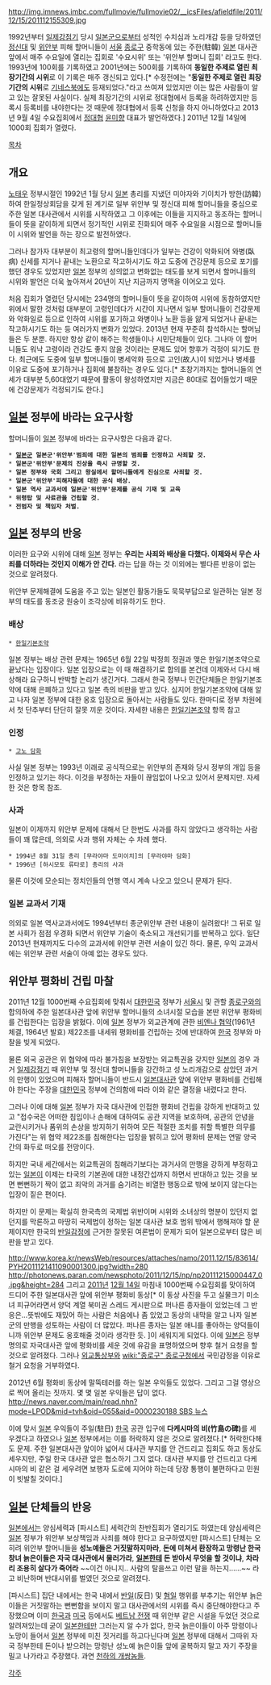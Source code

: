 http://img.imnews.imbc.com/fullmovie/fullmovie02/__icsFiles/afieldfile/2011/12/15/201112155309.jpg

1992년부터 [[일제강점기]] 당시 [[일본군]]으로부터 성적인 수치심과 노리개감 등을 당하였던 [[정신대]] 및 [[위안부]] 피해 할머니들이 [[서울]] [[종로구]] 중학동에 있는 주한(駐韓) [[일본]] 대사관 앞에서 매주 수요일에 열리는 집회로 '수요시위' 또는 '위안부 할머니 집회' 라고도 한다. 1993년에 100회를 기록하였고 2001년에는 500회를 기록하여 '''동일한 주제로 열린 최장기간의 시위'''로 이 기록은 매주 갱신되고 있다.[* 수정전에는 "'''동일한 주제로 열린 최장기간의 시위'''로 [[기네스북]]에도 등재되었다."라고 쓰여져 있었지만 이는 많은 사람들이 알고 있는 잘못된 사실이다. 실제 최장기간의 시위로 정대협에서 등록을 하려하였지만 등록시 등록비를 내야한다는 것 때문에 정대협에서 등록 신청을 하지 아니하였다고 2013년 9월 4일 수요집회에서 [[정대협]] [[윤미향]] 대표가 발언하였다.] 2011년 12월 14일에 1000회 집회가 열렸다.

[[목차]]
== 개요 == 
[[노태우]] 정부시절인 1992년 1월 당시 [[일본]] 총리를 지냈던 미야자와 기이치가 방한(訪韓)하여 한일정상회담을 갖게 된 계기로 일부 위안부 및 정신대 피해 할머니들을 중심으로 주한 일본 대사관에서 시위를 시작하였고 그 이후에는 이들을 지지하고 동조하는 할머니들이 뜻을 같이하게 되면서 정기적인 시위로 진화되어 매주 수요일을 시점으로 할머니들이 시위와 발언을 하는 장으로 발전하였다. 

그러나 참가자 대부분이 최고령의 할머니들인데다가 일부는 건강이 악화되어 와병(臥病) 신세를 지거나 끝내는 노환으로 작고하시기도 하고 도중에 건강문제 등으로 포기를 했던 경우도 있었지만 [[일본]] 정부의 성의없고 변화없는 태도를 보게 되면서 할머니들의 시위와 발언은 더욱 높아져서 20년이 지난 지금까지 명맥을 이어오고 있다. 

처음 집회가 열렸던 당시에는 234명의 할머니들이 뜻을 같이하여 시위에 동참하였지만 위에서 말한 것처럼 대부분이 고령인데다가 시간이 지나면서 일부 할머니들이 건강문제와 악화일로 등으로 인하여 시위를 포기하고 와병이나 노환 등을 앓게 되었거나 끝내는 작고하시기도 하는 등 여러가지 변화가 있었다. 2013년 현재 꾸준히 참석하시는 할머님들은 두 분뿐. 하지만 항상 같이 해주는 학생들이나 시민단체들이 있다. 그나마 이 할머니들도 워낙 고령이라 건강도 좋지 않을 것이라는 문제도 있어 향후가 걱정이 되기도 한다. 최근에도 도중에 일부 할머니들이 병세악화 등으로 고인(故人)이 되었거나 병세를 이유로 도중에 포기하거나 집회에 불참하는 경우도 있다.[* 초창기까지는 할머니들의 연세가 대부분 5,60대였기 때문에 활동이 왕성하였지만 지금은 80대로 접어들었기 때문에 건강문제가 걱정되기도 한다.]  

== [[일본]] 정부에 바라는 요구사항 == 
할머니들이 [[일본]] 정부에 바라는 요구사항은 다음과 같다. 

 * '''[[일본군]] 일본군'위안부'범죄에 대한 일본의 범죄를 인정하고 사죄할 것.''' 
 * '''일본군'위안부'문제의 진상을 즉시 규명할 것.''' 
 * '''일본 정부와 국회 그리고 왕실에서 할머니들에게 진심으로 사죄할 것.''' 
 * '''일본군'위안부'피해자들에 대한 공식 배상.''' 
 * '''일본 역사 교과서에 일본군'위안부'문제를 공식 기재 및  교육''' 
 * '''위령탑 및 사료관을 건립할 것.''' 
 * '''전범자 및 책임자 처벌.''' 

== [[일본]] 정부의 반응 == 
이러한 요구와 시위에 대해 [[일본]] 정부는 '''우리는 사죄와 배상을 다했다. 이제와서 무슨 사죄를 더하라는 것인지 이해가 안 간다.''' 라는 답을 하는 것 이외에는 별다른 반응이 없는 것으로 알려졌다. 

위안부 문제해결에 도움을 주고 있는 일본인 활동가들도 묵묵부답으로 일관하는 일본 정부의 태도를 동조궁 원숭이 조각상에 비유하기도 한다.

=== 배상 ===
 * [[한일기본조약]]

일본 정부는 배상 관련 문제는 1965년 6월 22일 박정희 정권과 맺은 한일기본조약으로 끝났다는 입장이다. 일본 입장으로는 이 때 해결하기로 합의를 본건데 이제와서 다시 배상해라 요구하니 반박할 논리가 생긴거다. 그래서 한국 정부나 민간단체들은 한일기본조약에 대해 은폐하고 있다고 일본 측의 비판을 받고 있다. 심지어 한일기본조약에 대해 알고 나자 일본 정부에 대한 옹호 입장으로 돌아서는 사람들도 있다. 한마디로 정부 차원에서 첫 단추부터 단단히 잘못 끼운 것이다. 자세한 내용은 [[한일기본조약]] 항목 참고

=== 인정 ===
 * [[고노 담화]]
사실 일본 정부는 1993년 이래로 공식적으로는 위안부의 존재와 당시 정부의 개입 등을 인정하고 있기는 하다. 이것을 부정하는 자들이 끊임없이 나오고 있어서 문제지만. 자세한 것은 항목 참조.

=== 사과 ===
일본이 이제까지 위안부 문제에 대해서 단 한번도 사과를 하지 않았다고 생각하는 사람들이 꽤 많은데, 의외로 사과 행위 자체는 수 차례 했다.
 * 1994년 8월 31일 총리 [무라야마 도미이치]의 [무라야마 담화]
 * 1996년 [하시모토 류타로] 총리의 사과
물론 이것에 모순되는 정치인들의 언행 역시 계속 나오고 있으니 문제가 된다.

=== 일본 교과서 기재 ===
의외로 일본 역사교과서에도 1994년부터 종군위안부 관련 내용이 실려왔다! 그 뒤로 일본 사회가 점점 우경화 되면서 위안부 기술이 축소되고 개선되기를 반복하고 있다. 일단 2013년 현재까지도 다수의 교과서에 위안부 관련 서술이 있긴 하다. 물론, 우익 교과서에는 위안부 관련 서술이 아예 없는 경우도 있다. 

== 위안부 평화비 건립 마찰 == 
2011년 12월 1000번째 수요집회에 맞춰서 [[대한민국]] 정부가 [[서울시]] 및 관할 [[종로구]]와의 합의하에 주한 일본대사관 앞에 위안부 할머니들의 소녀시절 모습을 본딴 위안부 평화비를 건립한다는 입장을 밝혔다. 이에 [[일본]] 정부가 외교관계에 관한 [[비엔나 협약]](1961년 체결, 1964년 발효) 제22조를 내세워 평화비를 건립하는 것에 반대하여 [[한국]] 정부와 마찰을 빚게 되었다. 

물론 외국 공관은 위 협약에 따라 불가침을 보장받는 외교특권을 갖지만 [[일본]]의 경우 과거 [[일제강점기]] 때 위안부 및 정신대 할머니들을 강간하고 성 노리개감으로 삼았던 과거의 만행이 있었으며 피해자 할머니들이 반드시 [[일본]]대사관 앞에 위안부 평화비를 건립해야 한다는 주장을 [[대한민국]] 정부에 건의함에 따라 이와 같은 결정을 내렸다고 한다. 

그러나 이에 대해 [[일본]] 정부가 자국 대사관에 인접한 평화비 건립을 강하게 반대하고 있고 "접수국은 어떠한 침입이나 손해에 대하여도 공관 지역을 보호하며, 공관의 안녕을 교란시키거나 품위의 손상을 방지하기 위하여 모든 적절한 조치를 취할 특별한 의무를 가진다"는 위 협약 제22조를 침해한다는 입장을 밝히고 있어 평화비 문제는 연말 양국간의 화두로 떠오를 전망이다.

하지만 국내 세간에서는 외교특권의 침해라기보다는 과거사의 만행을 강하게 부정하고 있는 [[일본]]이 이제는 타국의 기본권에 대한 내정간섭까지 하면서 반대하고 있는 것을 보면 뻔뻔하기 짝이 없고 죄악의 과거를 숨기려는 비열한 행동으로 밖에 보이지 않는다는 입장이 짙은 편이다. 

하지만 이 문제는 확실히 한국측의 국제법 위반이며 시위와 소녀상의 명분이 있던지 없던지를 막론하고 마땅히 국제법이 정하는 일본 대사관 보호 범위 밖에서 행해져야 할 문제이지만 한국의 [[반일]]감정에 근거한 잘못된 여론법이 문제가 되어 일본으로부터 많은 비판을 받고 있다.

http://www.korea.kr/newsWeb/resources/attaches/namo/2011.12/15/83614/PYH2011121411090001300.jpg?width=280 http://photonews.paran.com/newsphoto/2011/12/15/np/np20111215000447_0.jpg&height=284
그리고 [[2011년]] [[12월 14일]] 마침내 1000번째 수요집회를 맞이하여 드디어 주한 일본대사관 앞에 위안부 평화비 동상[* 이 동상 사진을 두고 실물크기 미소녀 피규어라면서 양덕 계열 북미권 스레드 게시판으로 퍼나른 종자들이 있었는데 그 반응은...뜻밖에도 재밌어 하는 사람은 처음에나 좀 있었고 동상의 내막을 알고 나자 일본군의 만행을 성토하는 사람이 더 많았다. 퍼나른 종자는 일본 애니를 좋아하는 양덕들이니까 위안부 문제도 옹호해줄 것이라 생각한 듯. ]이 세워지게 되었다. 이에 [[일본]]은 정부 명의로 자국대사관 앞에 평화비를 세운 것에 유감을 표명하였으며 향후 철거 요청을 할 것으로 알려졌다. 그러나 [[외교통상부]]와 [[wiki:"종로구" 종로구청]]에서 국민감정을 이유로 철거 요청을 거부하였다. 

2012년 6월 평화비 동상에 말뚝테러를 하는 일본 우익들도 있었다. 그리고 그걸 영상으로 찍어 올리는 짓까지. 몇 몇 일본 우익들은 답이 없다.
[[http://news.naver.com/main/read.nhn?mode=LPOD&mid=tvh&oid=055&aid=0000230188 SBS 뉴스]]


이에 맞서 [[일본]] 우익들이 주일(駐日) [[한국]] 공관 입구에 '''다케시마의 비(竹島の碑)'''를 세우겠다고 하였으나 [[일본]] 정부에서는 이를 허락하지 않은 것으로 알려졌다.[* 허락한다해도 문제. 주한 일본대사관 앞이야 넓어서 대사관 부지를 안 건드리고 집회도 하고 동상도 세우지만, 주일 한국 대사관 앞은 협소하기 그지 없다. 대사관 부지를 안 건드리고 다케시마의 비 같은 걸 세우려면 보행자 도로에 지어야 하는데 당장 통행이 불편하다고 민원이 빗발칠 것이다.] 

== [[일본]] 단체들의 반응 ==
[[일본]]에서는 양심세력과 [파시스트] 세력간의 찬반집회가 열리기도 하였는데 양심세력은 [[일본]] 정부가 위안부 보상책임과 사죄를 해야 한다고 요구하였지만 [파시스트] 단체는 오히려 위안부 할머니들을 '''성노예들은 거짓말하지마라''', '''돈에 미쳐서 환장하고 망령난 한국 창녀 늙은이들은 자국 대사관에서 물러가라''', '''[[일본]]한테 돈 받아서 무엇을 할 것이냐''', '''차라리 조용히 살다가 죽어라''' ~~이건 아니지.. 사람의 탈을쓰고 이런 말을 하는지......~~ 라고 비난하며 반대시위를 벌였던 것으로 알려졌다. 

[파시스트] 집단 내에서는 한국 내에서 [[반일]](反日) 및 [[혐일]] 행위를 부추기는 위안부 늙은이들은 거짓말하는 뻔뻔함을 보이지 말고 대사관에서의 시위를 즉시 중단해야한다고 주장했으며 이미 [[한국]]과 [[미국]] 등에서도 [[베트남 전쟁]] 때 위안부 같은 시설을 두었던 것으로 알려져있는데 굳이 [[일본]]한테만 그러는지 알 수가 없다, 한국 늙은이들이 아주 망령이나 노망이 들어서 [[일본]] 정부에 미친 짓거리를 하고다닌다며 [[일본]] 정부에 대해서 그따위 자국 정부한테 돈이나 받으려는 망령난 성노예 늙은이들 앞에 굴복하지 말고 자기 주장을 밀고 나가라고 주장했다. 과연 [[천하의 개쌍놈들]].

[[각주]]
